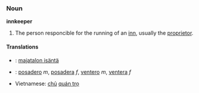 ===Noun===
'''innkeeper'''

#The person responcible for the running of an [[inn]], usually the [[proprietor]].

====Translations====
*{{msg:fi}}: [[majatalon isäntä]]
*{{msg:es}}: [[posadero]] ''m'', [[posadera]] ''f'', [[ventero]] ''m'', [[ventera]] ''f''
*Vietnamese: [[chủ]] [[quán trọ]]